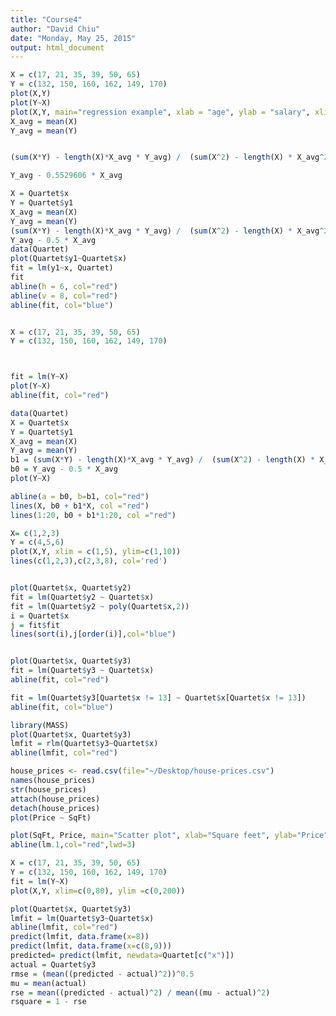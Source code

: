 ```yaml
---
title: "Course4"
author: "David Chiu"
date: "Monday, May 25, 2015"
output: html_document
---
```



```r
X = c(17, 21, 35, 39, 50, 65)
Y = c(132, 150, 160, 162, 149, 170)
plot(X,Y)
plot(Y~X)
plot(X,Y, main="regression example", xlab = "age", ylab = "salary", xlim=c(0, 80))
X_avg = mean(X)
Y_avg = mean(Y)


(sum(X*Y) - length(X)*X_avg * Y_avg) /  (sum(X^2) - length(X) * X_avg^2)

Y_avg - 0.5529606 * X_avg

X = Quartet$x
Y = Quartet$y1
X_avg = mean(X)
Y_avg = mean(Y)
(sum(X*Y) - length(X)*X_avg * Y_avg) /  (sum(X^2) - length(X) * X_avg^2)
Y_avg - 0.5 * X_avg
data(Quartet)
plot(Quartet$y1~Quartet$x)
fit = lm(y1~x, Quartet)
fit
abline(h = 6, col="red")
abline(v = 8, col="red")
abline(fit, col="blue")


X = c(17, 21, 35, 39, 50, 65)
Y = c(132, 150, 160, 162, 149, 170)



fit = lm(Y~X)
plot(Y~X)
abline(fit, col="red")
```

```r
data(Quartet)
X = Quartet$x
Y = Quartet$y1
X_avg = mean(X)
Y_avg = mean(Y)
b1 = (sum(X*Y) - length(X)*X_avg * Y_avg) /  (sum(X^2) - length(X) * X_avg^2)
b0 = Y_avg - 0.5 * X_avg
plot(Y~X)

abline(a = b0, b=b1, col="red")
lines(X, b0 + b1*X, col ="red")
lines(1:20, b0 + b1*1:20, col ="red")

X= c(1,2,3)
Y = c(4,5,6)
plot(X,Y, xlim = c(1,5), ylim=c(1,10))
lines(c(1,2,3),c(2,3,8), col='red')


plot(Quartet$x, Quartet$y2)
fit = lm(Quartet$y2 ~ Quartet$x)
fit = lm(Quartet$y2 ~ poly(Quartet$x,2))
i = Quartet$x
j = fit$fit
lines(sort(i),j[order(i)],col="blue")


plot(Quartet$x, Quartet$y3)
fit = lm(Quartet$y3 ~ Quartet$x)
abline(fit, col="red")

fit = lm(Quartet$y3[Quartet$x != 13] ~ Quartet$x[Quartet$x != 13])
abline(fit, col="blue")

library(MASS)
plot(Quartet$x, Quartet$y3)
lmfit = rlm(Quartet$y3~Quartet$x)
abline(lmfit, col="red")
```

```r
house_prices <- read.csv(file="~/Desktop/house-prices.csv")
names(house_prices)
str(house_prices)
attach(house_prices)
detach(house_prices)
plot(Price ~ SqFt)

plot(SqFt, Price, main="Scatter plot", xlab="Square feet", ylab="Price")
abline(lm.1,col="red",lwd=3)

X = c(17, 21, 35, 39, 50, 65)
Y = c(132, 150, 160, 162, 149, 170)
fit = lm(Y~X)
plot(X,Y, xlim=c(0,80), ylim =c(0,200))
```


```r
plot(Quartet$x, Quartet$y3)
lmfit = lm(Quartet$y3~Quartet$x)
abline(lmfit, col="red")
predict(lmfit, data.frame(x=8))
predict(lmfit, data.frame(x=c(8,9)))
predicted= predict(lmfit, newdata=Quartet[c("x")])
actual = Quartet$y3
rmse = (mean((predicted - actual)^2))^0.5
mu = mean(actual)
rse = mean((predicted - actual)^2) / mean((mu - actual)^2) 
rsquare = 1 - rse
```
